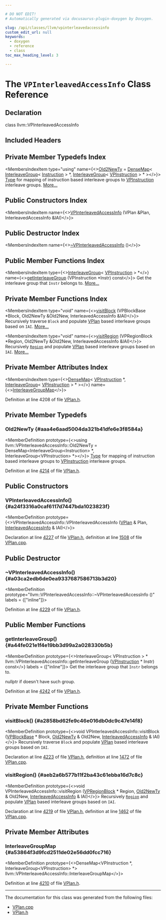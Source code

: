 ```yaml
---

# DO NOT EDIT!
# Automatically generated via docusaurus-plugin-doxygen by Doxygen.

slug: /api/classes/llvm/vpinterleavedaccessinfo
custom_edit_url: null
keywords:
  - doxygen
  - reference
  - class
toc_max_heading_level: 3

---
```





# The `VPInterleavedAccessInfo` Class Reference

<DoxygenPage pluginConfig={pluginConfig}>



## Declaration

<CodeBlock>class llvm::VPInterleavedAccessInfo</CodeBlock>

## Included Headers

<IncludesList>
<IncludesListItem
  filePath="Transforms/Vectorize/VPlan.h"
  permalink="/docs/api/files/lib/lib/transforms/lib/transforms/vectorize/vplan-h"
  isLocal="true" />
</IncludesList>

## Private Member Typedefs Index

<MembersIndex>

<MembersIndexItem
  type="using"
  name={<><a href="#aaa4e6aad5004da321b41dfe6e3f8584a">Old2NewTy</a> = <a href="/docs/api/classes/llvm/densemap">DenseMap</a>&lt; <a href="/docs/api/classes/llvm/interleavegroup">InterleaveGroup</a>&lt; <a href="/docs/api/classes/llvm/instruction">Instruction</a> &gt; &#42;, <a href="/docs/api/classes/llvm/interleavegroup">InterleaveGroup</a>&lt; <a href="/docs/api/classes/llvm/vpinstruction">VPInstruction</a> &gt; &#42; &gt;</>}>
<a href="/docs/api/classes/llvm/type">Type</a> for mapping of instruction based interleave groups to <a href="/docs/api/classes/llvm/vpinstruction">VPInstruction</a> interleave groups. <a href="#aaa4e6aad5004da321b41dfe6e3f8584a">More...</a>
</MembersIndexItem>

</MembersIndex>

## Public Constructors Index

<MembersIndex>

<MembersIndexItem
  name={<><a href="#a24f3316a0caf6117d7447bda1023823f">VPInterleavedAccessInfo</a> (VPlan &amp;Plan, InterleavedAccessInfo &amp;IAI)</>}>
</MembersIndexItem>

</MembersIndex>

## Public Destructor Index

<MembersIndex>

<MembersIndexItem
  name={<><a href="#a03ca2edb6de0ea9337687586713b3d20">~VPInterleavedAccessInfo</a> ()</>}>
</MembersIndexItem>

</MembersIndex>

## Public Member Functions Index

<MembersIndex>

<MembersIndexItem
  type={<><a href="/docs/api/classes/llvm/interleavegroup">InterleaveGroup</a>&lt; <a href="/docs/api/classes/llvm/vpinstruction">VPInstruction</a> &gt; &#42;</>}
  name={<><a href="#a44fe021e1f4e19bb3d99a2a028330b5b">getInterleaveGroup</a> (VPInstruction &#42;Instr) const</>}>
Get the interleave group that <code>Instr</code> belongs to. <a href="#a44fe021e1f4e19bb3d99a2a028330b5b">More...</a>
</MembersIndexItem>

</MembersIndex>

## Private Member Functions Index

<MembersIndex>

<MembersIndexItem
  type="void"
  name={<><a href="#a2858bd62fe9c46e016db0dc9c47e14f8">visitBlock</a> (VPBlockBase &#42;Block, Old2NewTy &amp;Old2New, InterleavedAccessInfo &amp;IAI)</>}>
Recursively traverse <code>Block</code> and populate <a href="/docs/api/classes/llvm/vplan">VPlan</a> based interleave groups based on <code>IAI</code>. <a href="#a2858bd62fe9c46e016db0dc9c47e14f8">More...</a>
</MembersIndexItem>

<MembersIndexItem
  type="void"
  name={<><a href="#aeb2a6b577b11f2ba43c61ebba16d7c8c">visitRegion</a> (VPRegionBlock &#42;Region, Old2NewTy &amp;Old2New, InterleavedAccessInfo &amp;IAI)</>}>
Recursively <code><a href="/docs/api/classes/llvm/region">Region</a></code> and populate <a href="/docs/api/classes/llvm/vplan">VPlan</a> based interleave groups based on <code>IAI</code>. <a href="#aeb2a6b577b11f2ba43c61ebba16d7c8c">More...</a>
</MembersIndexItem>

</MembersIndex>

## Private Member Attributes Index

<MembersIndex>

<MembersIndexItem
  type={<><a href="/docs/api/classes/llvm/densemap">DenseMap</a>&lt; <a href="/docs/api/classes/llvm/vpinstruction">VPInstruction</a> &#42;, <a href="/docs/api/classes/llvm/interleavegroup">InterleaveGroup</a>&lt; <a href="/docs/api/classes/llvm/vpinstruction">VPInstruction</a> &gt; &#42; &gt;</>}
  name={<><a href="#a53864f3d9fcd2511de02e56dd0fcc716">InterleaveGroupMap</a></>}>
</MembersIndexItem>

</MembersIndex>


Definition at line 4208 of file <a href="/docs/api/files/lib/lib/transforms/lib/transforms/vectorize/vplan-h">VPlan.h</a>.

<SectionDefinition>

## Private Member Typedefs

### Old2NewTy {#aaa4e6aad5004da321b41dfe6e3f8584a}

<MemberDefinition
  prototype={<>using llvm::VPInterleavedAccessInfo::Old2NewTy =  DenseMap&lt;InterleaveGroup&lt;Instruction&gt; &#42;,
                             InterleaveGroup&lt;VPInstruction&gt; &#42;&gt;</>}>
<a href="/docs/api/classes/llvm/type">Type</a> for mapping of instruction based interleave groups to <a href="/docs/api/classes/llvm/vpinstruction">VPInstruction</a> interleave groups.

Definition at line <a href="/docs/api/files/lib/lib/transforms/lib/transforms/vectorize/vplan-h/#l04214">4214</a> of file <a href="/docs/api/files/lib/lib/transforms/lib/transforms/vectorize/vplan-h">VPlan.h</a>.
</MemberDefinition>

</SectionDefinition>

<SectionDefinition>

## Public Constructors

### VPInterleavedAccessInfo() {#a24f3316a0caf6117d7447bda1023823f}

<MemberDefinition
  prototype={<>VPInterleavedAccessInfo::VPInterleavedAccessInfo (<a href="/docs/api/classes/llvm/vplan">VPlan</a> &amp; Plan, <a href="/docs/api/classes/llvm/interleavedaccessinfo">InterleavedAccessInfo</a> &amp; IAI)</>}>

Declaration at line <a href="/docs/api/files/lib/lib/transforms/lib/transforms/vectorize/vplan-h/#l04227">4227</a> of file <a href="/docs/api/files/lib/lib/transforms/lib/transforms/vectorize/vplan-h">VPlan.h</a>, definition at line <a href="/docs/api/files/lib/lib/transforms/lib/transforms/vectorize/vplan-cpp/#l01508">1508</a> of file <a href="/docs/api/files/lib/lib/transforms/lib/transforms/vectorize/vplan-cpp">VPlan.cpp</a>.
</MemberDefinition>

</SectionDefinition>

<SectionDefinition>

## Public Destructor

### ~VPInterleavedAccessInfo() {#a03ca2edb6de0ea9337687586713b3d20}

<MemberDefinition
  prototype="llvm::VPInterleavedAccessInfo::~VPInterleavedAccessInfo ()"
  labels = {["inline"]}>

Definition at line <a href="/docs/api/files/lib/lib/transforms/lib/transforms/vectorize/vplan-h/#l04229">4229</a> of file <a href="/docs/api/files/lib/lib/transforms/lib/transforms/vectorize/vplan-h">VPlan.h</a>.
</MemberDefinition>

</SectionDefinition>

<SectionDefinition>

## Public Member Functions

### getInterleaveGroup() {#a44fe021e1f4e19bb3d99a2a028330b5b}

<MemberDefinition
  prototype={<>InterleaveGroup&lt; VPInstruction &gt; &#42; llvm::VPInterleavedAccessInfo::getInterleaveGroup (<a href="/docs/api/classes/llvm/vpinstruction">VPInstruction</a> &#42; Instr) const</>}
  labels = {["inline"]}>
Get the interleave group that <code>Instr</code> belongs to.

<SectionUser title="Returns">
nullptr if doesn&#39;t have such group.
</SectionUser>

Definition at line <a href="/docs/api/files/lib/lib/transforms/lib/transforms/vectorize/vplan-h/#l04242">4242</a> of file <a href="/docs/api/files/lib/lib/transforms/lib/transforms/vectorize/vplan-h">VPlan.h</a>.
</MemberDefinition>

</SectionDefinition>

<SectionDefinition>

## Private Member Functions

### visitBlock() {#a2858bd62fe9c46e016db0dc9c47e14f8}

<MemberDefinition
  prototype={<>void VPInterleavedAccessInfo::visitBlock (<a href="/docs/api/classes/llvm/vpblockbase">VPBlockBase</a> &#42; Block, <a href="/docs/api/classes/llvm/densemap">Old2NewTy</a> &amp; Old2New, <a href="/docs/api/classes/llvm/interleavedaccessinfo">InterleavedAccessInfo</a> &amp; IAI)</>}>
Recursively traverse <code>Block</code> and populate <a href="/docs/api/classes/llvm/vplan">VPlan</a> based interleave groups based on <code>IAI</code>.

Declaration at line <a href="/docs/api/files/lib/lib/transforms/lib/transforms/vectorize/vplan-h/#l04223">4223</a> of file <a href="/docs/api/files/lib/lib/transforms/lib/transforms/vectorize/vplan-h">VPlan.h</a>, definition at line <a href="/docs/api/files/lib/lib/transforms/lib/transforms/vectorize/vplan-cpp/#l01472">1472</a> of file <a href="/docs/api/files/lib/lib/transforms/lib/transforms/vectorize/vplan-cpp">VPlan.cpp</a>.
</MemberDefinition>

### visitRegion() {#aeb2a6b577b11f2ba43c61ebba16d7c8c}

<MemberDefinition
  prototype={<>void VPInterleavedAccessInfo::visitRegion (<a href="/docs/api/classes/llvm/vpregionblock">VPRegionBlock</a> &#42; Region, <a href="/docs/api/classes/llvm/densemap">Old2NewTy</a> &amp; Old2New, <a href="/docs/api/classes/llvm/interleavedaccessinfo">InterleavedAccessInfo</a> &amp; IAI)</>}>
Recursively <code><a href="/docs/api/classes/llvm/region">Region</a></code> and populate <a href="/docs/api/classes/llvm/vplan">VPlan</a> based interleave groups based on <code>IAI</code>.

Declaration at line <a href="/docs/api/files/lib/lib/transforms/lib/transforms/vectorize/vplan-h/#l04219">4219</a> of file <a href="/docs/api/files/lib/lib/transforms/lib/transforms/vectorize/vplan-h">VPlan.h</a>, definition at line <a href="/docs/api/files/lib/lib/transforms/lib/transforms/vectorize/vplan-cpp/#l01462">1462</a> of file <a href="/docs/api/files/lib/lib/transforms/lib/transforms/vectorize/vplan-cpp">VPlan.cpp</a>.
</MemberDefinition>

</SectionDefinition>

<SectionDefinition>

## Private Member Attributes

### InterleaveGroupMap {#a53864f3d9fcd2511de02e56dd0fcc716}

<MemberDefinition
  prototype={<>DenseMap&lt;VPInstruction &#42;, InterleaveGroup&lt;VPInstruction&gt; &#42;&gt; llvm::VPInterleavedAccessInfo::InterleaveGroupMap</>}>

Definition at line <a href="/docs/api/files/lib/lib/transforms/lib/transforms/vectorize/vplan-h/#l04210">4210</a> of file <a href="/docs/api/files/lib/lib/transforms/lib/transforms/vectorize/vplan-h">VPlan.h</a>.
</MemberDefinition>

</SectionDefinition>

<hr/>

The documentation for this class was generated from the following files:

<ul>
<li><a href="/docs/api/files/lib/lib/transforms/lib/transforms/vectorize/vplan-cpp">VPlan.cpp</a></li>
<li><a href="/docs/api/files/lib/lib/transforms/lib/transforms/vectorize/vplan-h">VPlan.h</a></li>
</ul>

</DoxygenPage>
